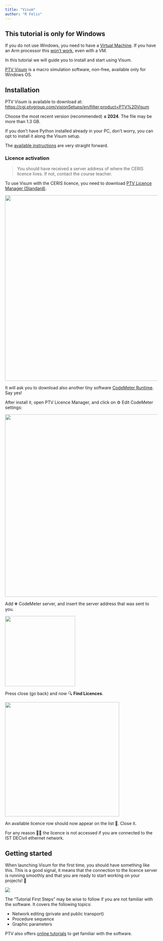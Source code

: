 ```yaml
---
title: "Visum"
author: "R Felix"
---
```


::: callout-important
## This tutorial is only for Windows

If you do not use Windows, you need to have a [Virtual Machine](software.qmd#operating-system).
If you have an Arm processor this [won't work](https://us-resources.ptvgroup.com/en-us/ptv-support/system-requirements), even with a VM.
:::

In this tutorial we will guide you to install and start using Visum.

[PTV Visum](https://www.ptvgroup.com/en/products/ptv-visum) is a macro simulation software, non-free, available only for Windows OS.

## Installation

PTV Visum is available to download at: <https://cgi.ptvgroup.com/visionSetups/en/filter;product=PTV%20Visum>

Choose the most recent version (recommended) **≤ 2024**.
The file may be more than 1.3 GB.

If you don't have Python installed already in your PC, don't worry, you can opt to install it along the Visum setup.

The [available instructions](https://us-resources.ptvgroup.com/en-us/ptv-support/ptv-visum-installation) are very straight forward.

### Licence activation

> You should have received a server address of where the CERIS licence lives.
> If not, contact the course teacher.

To use Visum with the CERIS licence, you need to download [PTV Licence Manager (Standard)](https://cgi.ptvgroup.com/visionSetups/Setups/LICENSEMANAGER/LicenseManager.exe).

![](images/clipboard-2536119485.png){width="610"}

It will ask you to download also another tiny software [CodeMeter Runtime](https://us-resources.ptvgroup.com/en-us/ptv-support/ptv-visum-installation).
Say yes!

After install it, open PTV Licence Manager, and click on ⚙️ Edit CodeMeter settings:

![](images/clipboard-4116598095.png){width="600"}

Add ➕ CodeMeter server, and insert the server address that was sent to you.

![](images/clipboard-2675991208.png){width="231"}

Press close (go back) and now 🔍 **Find Licences**.

![](images/clipboard-1159052615.png){width="376"}

An available licence row should now appear on the list 🎉.
Close it.

::: {.callout-warning appearance="simple"}
For any reason 🧙‍♂️ the licence is not accessed if you are connected to the IST DECivil ethernet network.
:::

## Getting started

When launching Visum for the first time, you should have something like this.
This is a good signal, it means that the connection to the licence server is running smoothly and that you are ready to start working on your projects!
🚀

![](images/clipboard-89661704.png)

The "Tutorial First Steps" may be wise to follow if you are not familiar with the software.
It covers the following topics:

-   Network editing (private and public transport)
-   Procedure sequence
-   Graphic parameters

PTV also offers [online tutorials](https://www.youtube.com/watch?v=Azo8dFDKaxY&list=PLm_ftxJv3rZ1VlAQfZK33lh_uYyLKJmpe) to get familiar with the software.

### 
